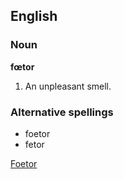 ==English==
===Noun===
'''fœtor'''
# An unpleasant smell.

===Alternative spellings===
* foetor
* fetor

[[Category:English words spelled with diacritics or ligatures|Foetor]]
